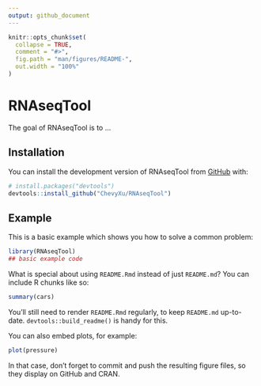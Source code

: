 ```yaml
---
output: github_document
---
```


<!-- README.md is generated from README.Rmd. Please edit that file -->

```r
knitr::opts_chunk$set(
  collapse = TRUE,
  comment = "#>",
  fig.path = "man/figures/README-",
  out.width = "100%"
)
```

# RNAseqTool

<!-- badges: start -->
<!-- badges: end -->

The goal of RNAseqTool is to ...

## Installation

You can install the development version of RNAseqTool from [GitHub](https://github.com/) with:

``` r
# install.packages("devtools")
devtools::install_github("ChevyXu/RNAseqTool")
```

## Example

This is a basic example which shows you how to solve a common problem:

```r
library(RNAseqTool)
## basic example code
```

What is special about using `README.Rmd` instead of just `README.md`? You can include R chunks like so:

```r
summary(cars)
```

You'll still need to render `README.Rmd` regularly, to keep `README.md` up-to-date. `devtools::build_readme()` is handy for this.

You can also embed plots, for example:

```r
plot(pressure)
```

In that case, don't forget to commit and push the resulting figure files, so they display on GitHub and CRAN.
